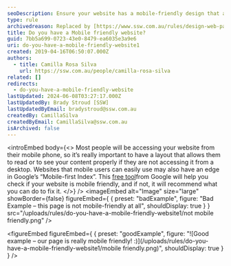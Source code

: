 ```yaml
---
seoDescription: Ensure your website has a mobile-friendly design that adapts to various devices, enhancing user experience and improving search engine rankings.
type: rule
archivedreason: Replaced by [https://www.ssw.com.au/rules/design-web-pages-to-work-on-mobile-and-tablets-screens-aka-responsive-web-design](/rules/design-web-pages-to-work-on-mobile-and-tablets-screens-aka-responsive-web-design)
title: Do you have a Mobile friendly website?
guid: 7bb5a699-0723-43e0-8479-ea6035e3a9e6
uri: do-you-have-a-mobile-friendly-website1
created: 2019-04-16T06:50:07.000Z
authors:
  - title: Camilla Rosa Silva
    url: https://ssw.com.au/people/camilla-rosa-silva
related: []
redirects:
  - do-you-have-a-mobile-friendly-website
lastUpdated: 2024-06-08T03:27:17.000Z
lastUpdatedBy: Brady Stroud [SSW]
lastUpdatedByEmail: bradystroud@ssw.com.au
createdBy: CamillaSilva
createdByEmail: CamillaSilva@ssw.com.au
isArchived: false
---
```


<introEmbed
  body={<>
Most people will be accessing your website from their mobile phone, so it’s really important to have a layout that allows them to read or to see your content properly if they are not accessing it from a desktop. Websites that mobile users can easily use may also have an edge in Google’s “Mobile-first Index”. This [free tool](https://search.google.com/test/mobile-friendly)from Google will help you check if your website is mobile friendly, and if not, it will recommend what you can do to fix it.
  </>}
/>
<imageEmbed
  alt="Image"
  size="large"
  showBorder={false}
  figureEmbed={ {
    preset: "badExample",
    figure: "Bad Example – this page is not mobile-friendly at all",
    shouldDisplay: true
  } }
  src="/uploads/rules/do-you-have-a-mobile-friendly-website1/not mobile friendly.png"
/>

<figureEmbed figureEmbed={ {
  preset: "goodExample",
  figure: "![Good example – our page is really mobile friendly! :)](/uploads/rules/do-you-have-a-mobile-friendly-website1/mobile friendly.png)",
  shouldDisplay: true
} } />
